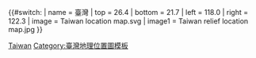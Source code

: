{{#switch:{{{1}}}
| name   = 臺灣
| top    = 26.4
| bottom = 21.7
| left   = 118.0
| right  = 122.3
| image  = Taiwan location map.svg
| image1 = Taiwan relief location map.jpg
}}<noinclude>
{{Location map/Info}}
{{Documentation}}
[[Category:地理位置图模板|Taiwan]]
[[Category:臺灣地理位置圖模板‎]]
</noinclude>